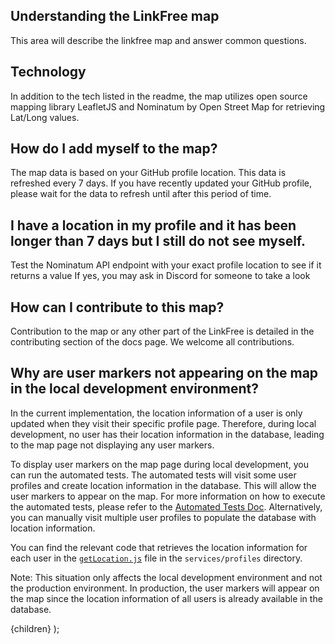 
## Understanding the LinkFree map

This area will describe the linkfree map and answer common questions.

## Technology

In addition to the tech listed in the <Link href="https://github.com/EddieHubCommunity/LinkFree/blob/main/README.md">readme</Link>, the map utilizes open source mapping library <Link href="https://leafletjs.com/">LeafletJS</Link> and <Link href="https://nominatim.openstreetmap.org/ui/search.html?q=">Nominatum</Link> by Open Street Map for retrieving Lat/Long values.

## How do I add myself to the map?

The map data is based on your <Link href="https://docs.github.com/en/account-and-profile/setting-up-and-managing-your-github-profile/customizing-your-profile/personalizing-your-profile#setting-your-location-and-time-zone">GitHub profile location</Link>. This data is refreshed every 7 days. If you have recently updated your GitHub profile, please wait for the data to refresh until after this period of time.

## I have a location in my profile and it has been longer than 7 days but I still do not see myself.

Test the <Link href="https://nominatim.openstreetmap.org/ui/search.html?q=">Nominatum API endpoint</Link> with your exact profile location to see if it returns a value
If yes, you may ask in Discord for someone to take a look

## How can I contribute to this map?

Contribution to the map or any other part of the LinkFree is detailed in the <Link href="/docs">contributing section</Link> of the docs page. We welcome all contributions.

## Why are user markers not appearing on the map in the local development environment?

In the current implementation, the location information of a user is only updated when they visit their specific profile page. Therefore, during local development, no user has their location information in the database, leading to the map page not displaying any user markers.

To display user markers on the map page during local development, you can run the automated tests. The automated tests will visit some user profiles and create location information in the database. This will allow the user markers to appear on the map. For more information on how to execute the automated tests, please refer to the [Automated Tests Doc](https://linkfree.eddiehub.io/docs/contributing/automated-tests). Alternatively, you can manually visit multiple user profiles to populate the database with location information.

You can find the relevant code that retrieves the location information for each user in the [`getLocation.js`](https://github.com/EddieHubCommunity/LinkFree/blob/main/services/profiles/getLocation.js) file in the `services/profiles` directory.

Note: This situation only affects the local development environment and not the production environment. In production, the user markers will appear on the map since the location information of all users is already available in the database.

  <DocsLayout title="LinkFree Map documentation" section="Extra" name="Map">{children}</DocsLayout>
);
